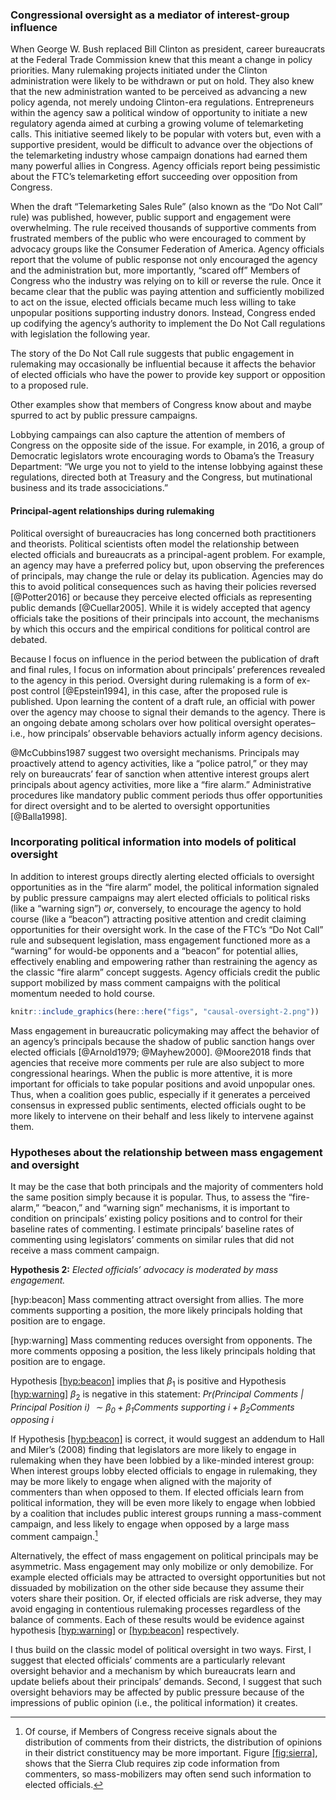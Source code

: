 <!--## Introduction {#oversight-intro}-->

### Congressional oversight as a mediator of interest-group influence {#oversight-theory}

When George W. Bush replaced Bill Clinton as president, career
bureaucrats at the Federal Trade Commission knew that this meant a
change in policy priorities. Many rulemaking projects initiated under
the Clinton administration were likely to be withdrawn or put on hold.
They also knew that the new administration wanted to be perceived as
advancing a new policy agenda, not merely undoing Clinton-era
regulations. Entrepreneurs within the agency saw a political window of
opportunity to initiate a new regulatory agenda aimed at curbing a
growing volume of telemarketing calls. This initiative seemed likely to
be popular with voters but, even with a supportive president, would be
difficult to advance over the objections of the telemarketing industry
whose campaign donations had earned them many powerful allies in
Congress. Agency officials report being pessimistic about the FTC's
telemarketing effort succeeding over opposition from Congress.

When the draft "Telemarketing Sales Rule" (also known as the "Do Not
Call" rule) was published, however, public support and engagement were
overwhelming. The rule received thousands of supportive comments from
frustrated members of the public who were encouraged to comment by
advocacy groups like the Consumer Federation of America. Agency
officials report that the volume of public response not only encouraged
the agency and the administration but, more importantly, "scared off"
Members of Congress who the industry was relying on to kill or reverse
the rule. Once it became clear that the public was paying attention and
sufficiently mobilized to act on the issue, elected officials became
much less willing to take unpopular positions supporting industry
donors. Instead, Congress ended up codifying the agency's authority to
implement the Do Not Call regulations with legislation the following
year.

The story of the Do Not Call rule suggests that public engagement in
rulemaking may occasionally be influential because it affects the
behavior of elected officials who have the power to provide key support
or opposition to a proposed rule.

<!--evidence that MCs know about and react to the mass commenting campaigns -->

Other examples show that members of Congress know about and maybe spurred to act by public pressure campaigns. 

Lobbying campaings can also capture the attention of members of Congress on the opposite side of the issue. For example, in 2016, a group of Democratic legislators wrote encouraging words to Obama's the Treasury Department: "We urge you not to yield to the intense lobbying against these regulations, directed both at Treasury and the Congress, but mutinational business and its trade associciations."

#### Principal-agent relationships during rulemaking


Political oversight of bureaucracies has long concerned both
practitioners and theorists. Political scientists often model the
relationship between elected officials and bureaucrats as a
principal-agent problem. For example, an agency may have a preferred
policy but, upon observing the preferences of principals, may change the
rule or delay its publication. Agencies may do this to avoid political
consequences such as having their policies reversed [@Potter2016] or
because they perceive elected officials as representing public demands
[@Cuellar2005]. While it is widely accepted that agency officials take
the positions of their principals into account, the mechanisms by which
this occurs and the empirical conditions for political control are
debated.

Because I focus on influence in the period between the publication of draft
and final rules, I focus on information about principals' preferences
revealed to the agency in this period. Oversight during rulemaking is a
form of ex-post control [@Epstein1994], in this case, after the proposed
rule is published. Upon learning the content of a draft rule, an official with power over the agency may
choose to signal their demands to the agency. There is an ongoing debate
among scholars over how political oversight operates--i.e., how principals' observable behaviors actually inform agency decisions.

@McCubbins1987 suggest two oversight mechanisms. Principals may
proactively attend to agency activities, like a "police patrol," or they
may rely on bureaucrats' fear of sanction when attentive interest groups
alert principals about agency activities, more like a "fire alarm."
Administrative procedures like mandatory public comment periods thus
offer opportunities for direct oversight and to be alerted to oversight
opportunities [@Balla1998].

### Incorporating political information into models of political oversight

In addition to interest groups directly alerting elected officials to
oversight opportunities as in the "fire alarm" model, the political
information signaled by public pressure campaigns may alert elected officials to
political risks (like a "warning sign") *or*, conversely, to encourage
the agency to hold course (like a "beacon") attracting positive attention
and credit claiming opportunities for their oversight work. In the case of the FTC's "Do Not
Call" rule and subsequent legislation, mass engagement functioned more
as a "warning" for would-be opponents and a "beacon" for potential
allies, effectively enabling and empowering rather than restraining the
agency as the classic "fire alarm" concept suggests. Agency officials
credit the public support mobilized by mass comment campaigns with the
political momentum needed to hold course.

```r
knitr::include_graphics(here::here("figs", "causal-oversight-2.png"))
```

Mass engagement in bureaucratic policymaking may affect the behavior of
an agency's principals because the shadow of public sanction hangs over
elected officials [@Arnold1979; @Mayhew2000]. @Moore2018 finds that
agencies that receive more comments per rule are also subject to more
congressional hearings. When the public is more attentive, it is more
important for officials to take popular positions and avoid unpopular
ones. Thus, when a coalition goes public, especially if it generates a
perceived consensus in expressed public sentiments, elected officials
ought to be more likely to intervene on their behalf and less likely to
intervene against them.

### Hypotheses about the relationship between mass engagement and oversight {#oversight-hypotheses}

It may be the case that both principals and the majority of commenters
hold the same position simply because it is popular. Thus, to assess the
"fire-alarm," "beacon," and "warning sign" mechanisms, it is important
to condition on principals' existing policy positions and to control for
their baseline rates of commenting. I estimate principals' baseline rates
of commenting using legislators' comments on similar rules that did not
receive a mass comment campaign. <!-- I may also use partisanship to
approximate principals' priors. Future work could improve this by coding
principals' specific policy positions using the best data available
prior to the draft rule's publication.-->

**Hypothesis 2:** *Elected officials' advocacy is moderated by mass
engagement.*

[\[hyp:beacon\]]{#hyp:beacon label="hyp:beacon"} Mass commenting attract
oversight from allies. The more comments supporting a position, the more
likely principals holding that position are to engage.

[\[hyp:warning\]]{#hyp:warning label="hyp:warning"} Mass commenting
reduces oversight from opponents. The more comments opposing a position,
the less likely principals holding that position are to engage.

Hypothesis [\[hyp:beacon\]](#hyp:beacon){reference-type="ref"
reference="hyp:beacon"} implies that $\beta_1$ is positive and
Hypothesis [\[hyp:warning\]](#hyp:warning){reference-type="ref"
reference="hyp:warning"} $\beta_2$ is negative in this statement:
*Pr(Principal Comments $|$ Principal Position $i$)
$\sim \beta_0 + \beta_1$Comments supporting $i + \beta_2$Comments
opposing $i$*

If Hypothesis [\[hyp:beacon\]](#hyp:beacon){reference-type="ref"
reference="hyp:beacon"} is correct, it would suggest an addendum to Hall
and Miler's (2008) finding that legislators are more likely to engage in
rulemaking when they have been lobbied by a like-minded interest group:
When interest groups lobby elected officials to engage in rulemaking,
they may be more likely to engage when aligned with the majority of
commenters than when opposed to them. If elected officials learn from
political information, they will be even more likely to engage when
lobbied by a coalition that includes public interest groups running a
mass-comment campaign, and less likely to engage when opposed by a large
mass comment campaign.^[Of course, if Members of Congress receive signals about the
    distribution of comments from their districts, the distribution of
    opinions in their district constituency may be more important.
    Figure [\[fig:sierra\]](#fig:sierra){reference-type="ref"
    reference="fig:sierra"}, shows that the Sierra Club requires zip
    code information from commenters, so mass-mobilizers may often send
    such information to elected officials.]

Alternatively, the effect of mass engagement on political principals may
be asymmetric. Mass engagement may only mobilize or only demobilize. For
example elected officials may be attracted to oversight opportunities
but not dissuaded by mobilization on the other side because they assume
their voters share their position. Or, if elected officials are risk
adverse, they may avoid engaging in contentious rulemaking processes
regardless of the balance of comments. Each of these results would be
evidence against hypothesis
[\[hyp:warning\]](#hyp:warning){reference-type="ref"
reference="hyp:warning"} or
[\[hyp:beacon\]](#hyp:beacon){reference-type="ref"
reference="hyp:beacon"} respectively.

I thus build on the classic model of
political oversight in two ways. First, I suggest that elected officials' comments are a particularly relevant oversight behavior and a
mechanism by which bureaucrats learn and update beliefs about their
principals' demands. Second, I suggest that such oversight behaviors
may be affected by public pressure because of the impressions of public
opinion (i.e., the political information) it creates.